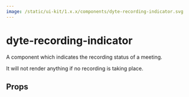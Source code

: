```yaml
---
image: /static/ui-kit/1.x.x/components/dyte-recording-indicator.svg
---
```


# dyte-recording-indicator

A component which indicates the recording status of a meeting.

It will not render anything if no recording is taking place.

## Props

<PropsTable of="dyte-recording-indicator" />
